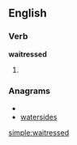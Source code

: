 ==English==
===Verb===
'''waitressed'''
# {{past of|[[waitress]]}}

===Anagrams===
* {{alphagram|adeeirsstw}}
* [[watersides#English|watersides]]

[[simple:waitressed]]